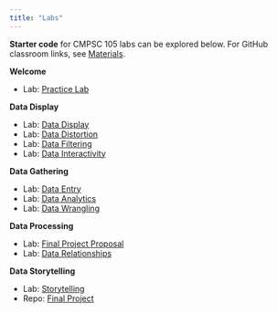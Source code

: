 ```yaml
---
title: "Labs"
---
```


**Starter code** for CMPSC 105 labs can be explored below. For GitHub classroom links, see [Materials](materials.qmd).

**Welcome**

- Lab: [Practice Lab](https://github.com/allegheny-college-cmpsc-105-spring-2025/practice-lab-starter)

**Data Display**

- Lab: [Data Display](https://github.com/allegheny-college-cmpsc-105-spring-2025/data-display-starter)
- Lab: [Data Distortion](https://github.com/allegheny-college-cmpsc-105-spring-2025/data-distortion-starter)
- Lab: [Data Filtering](https://github.com/allegheny-college-cmpsc-105-spring-2025/data-filtering-starter)
- Lab: [Data Interactivity](https://github.com/allegheny-college-cmpsc-105-spring-2025/data-interactivity-starter)
  
**Data Gathering**

- Lab: [Data Entry](https://github.com/allegheny-college-cmpsc-105-spring-2025/data-entry-starter)
- Lab: [Data Analytics](https://github.com/allegheny-college-cmpsc-105-spring-2025/data-analytics-starter)<!-- - Students disliked this lab... -->
- Lab: [Data Wrangling](https://github.com/allegheny-college-cmpsc-105-spring-2025/data-wrangling-starter)

**Data Processing**

- Lab: [Final Project Proposal](https://github.com/allegheny-college-cmpsc-105-spring-2025/final-project-proposal-starter)
- Lab: [Data Relationships](https://github.com/allegheny-college-cmpsc-105-spring-2025/data-relationships-starter)

**Data Storytelling**

- Lab: [Storytelling](https://github.com/allegheny-college-cmpsc-105-spring-2025/storytelling-starter)
- Repo: [Final Project](https://github.com/allegheny-college-cmpsc-105-spring-2025/final-project-starter)
